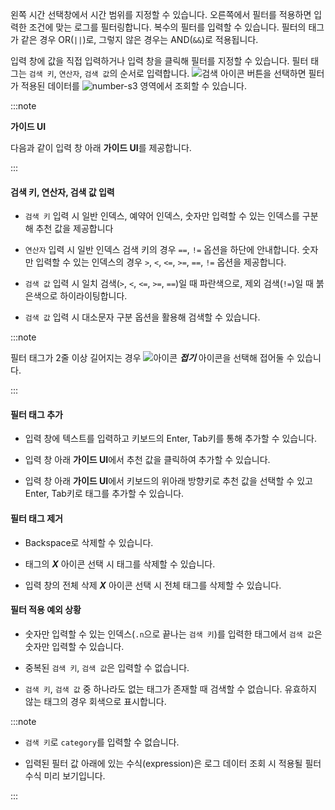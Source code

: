 <InDoc pages="log-search,aws-log-search"><LinkImage img="number-01.png" className="ico" /> 왼쪽 <UI>시간 선택창</UI>에서 시간 범위를 지정할 수 있습니다. 오른쪽에서 </InDoc>필터를 적용하면 입력한 조건에 맞는 로그를 필터링합니다. 복수의 필터를 입력할 수 있습니다. 필터의 태그가 같은 경우 OR(<code>||</code>)로, 그렇지 않은 경우는 AND(<code>&&</code>)로 적용됩니다.

입력 창에 값을 직접 입력하거나 <Cmdname sid="filter" className="uitext" /> 입력 창을 클릭해 필터를 지정할 수 있습니다. 필터 태그는 `검색 키`, `연산자`, `검색 값`의 순서로 입력합니다. ![검색 아이콘](/img/ic-search-on-press.svg) <Cmdname sid="search" className="uitext" /> 버튼을 선택하면 필터가 적용된 데이터를 ![number-s3](/img/number-03.png) 영역에서 조회할 수 있습니다.

:::note 

**가이드 UI**

다음과 같이 입력 창 아래 **가이드 UI**를 제공합니다. 

<ImgLang img='log-filter-ui1.png' desc='로그 필터'/>

:::

#### 검색 키, 연산자, 검색 값 입력

* `검색 키` 입력 시 일반 인덱스, 예약어 인덱스, 숫자만 입력할 수 있는 인덱스를 구분해 추천 값을 제공합니다 

* `연산자` 입력 시 일반 인덱스 검색 키의 경우 `==`, `!=` 옵션을 하단에 안내합니다. 숫자만 입력할 수 있는 인덱스의 경우 `>`, `<`, `<=`, `>=`, `==`, `!=` 옵션을 제공합니다.

* `검색 값` 입력 시 일치 검색(`>`, `<`, `<=`, `>=`, `==`)일 때 <span class='normal'>파란색</span>으로, 제외 검색(`!=`)일 때 <span class='vslow'>붉은색</span>으로 하이라이팅합니다. 

* `검색 값` 입력 시 대소문자 구분 옵션을 활용해 검색할 수 있습니다.

:::note 

필터 태그가 2줄 이상 길어지는 경우 ![아이콘](/img/up-arrow.svg) ***접기*** 아이콘을 선택해 접어둘 수 있습니다.

:::

#### 필터 태그 추가 

* 입력 창에 텍스트를 입력하고 키보드의 Enter, Tab키를 통해 추가할 수 있습니다.

* 입력 창 아래 **가이드 UI**에서 추천 값을 클릭하여 추가할 수 있습니다.

* 입력 창 아래 **가이드 UI**에서 키보드의 위아래 방향키로 추천 값을 선택할 수 있고 Enter, Tab키로 태그를 추가할 수 있습니다.

#### 필터 태그 제거

* Backspace로 삭제할 수 있습니다.

* 태그의 ***X*** 아이콘 선택 시 태그를 삭제할 수 있습니다.

* 입력 창의 전체 삭제 ***X*** 아이콘 선택 시 전체 태그를 삭제할 수 있습니다.

#### 필터 적용 예외 상황 

* 숫자만 입력할 수 있는 인덱스(`.n`으로 끝나는 `검색 키`)를 입력한 태그에서 `검색 값`은 숫자만 입력할 수 있습니다.

* 중복된 `검색 키`, `검색 값`은 입력할 수 없습니다.

* `검색 키`, `검색 값` 중 하나라도 없는 태그가 존재할 때 검색할 수 없습니다. 유효하지 않는 태그의 경우 <span class='mstop'>회색</span>으로 표시합니다.

<InDoc pages="log-lt,aws-log-lt">

:::note

* <Cmdname sid="side_logTail" className="uitext" /> `검색 키`로 `category`를 입력할 수 없습니다.

* 입력된 필터 값 아래에 있는 수식(expression)은 로그 데이터 조회 시 적용될 필터 수식 미리 보기입니다. 

:::

</InDoc>